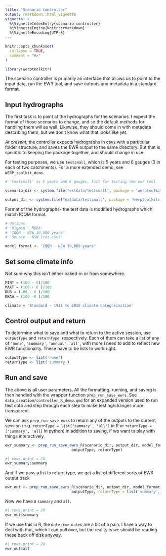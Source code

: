 ```yaml
---
title: "Scenario Controller"
output: rmarkdown::html_vignette
vignette: >
  %\VignetteIndexEntry{scenario-controller}
  %\VignetteEngine{knitr::rmarkdown}
  %\VignetteEncoding{UTF-8}
---
```


```r
knitr::opts_chunk$set(
  collapse = TRUE,
  comment = "#>"
)
```

```r
library(werptoolkitr)
```

The scenario controller is primarily an interface that allows us to point to the input data, run the EWR tool, and save outputs and metadata in a standard format.

## Input hydrographs
The first task is to point at the hydrographs for the scenarios. I expect the format of those scenarios to change, and so the default methods for handling them will as well. Likewise, they should come in with metadata describing them, but we don't know what that looks like yet.

*At present*, the controller expects hydrographs in csvs with a particular folder structure, and saves the EWR output to the same directory. But that is specific to keeping the package together, and should change in use.

For testing purposes, we use `testsmall`, which is 5 years and 6 gauges (3 in each of two catchments). For a more extended demo, see `WERP_toolkit_demo`.

```r
# 'testsmall' is 5 years and 6 gauges, fast for testing the ewr tool

scenario_dir <- system.file("extdata/testsmall", package = 'werptoolkitr')

output_dir <- system.file("extdata/testsmall", package = 'werptoolkitr')
```

Format of the hydrographs- the test data is modified hydrographs which match IQQM format.

```r
# Options
# 'Bigmod - MDBA'
# 'IQQM - NSW 10,000 years'
# 'Source - NSW (res.csv)'

model_format <- 'IQQM - NSW 10,000 years'
```

## Set some climate info

Not sure why this isn't either baked-in or from somewhere.

```r
MINT = (100 - 0)/100
MAXT = (100 + 0 )/100
DUR = (100 - 0 )/100
DRAW = (100 -0 )/100

climate = 'Standard - 1911 to 2018 climate categorisation'
```

## Control output and return
To determine what to save and what to return to the active session, use `outputType` and `returnType`, respectively. Each of them can take a list of any of `'none'`, `'summary'`, `'annual'`, `'all'`, with more I need to add to reflect new EWR functionality.
These have to be lists to work right.

```r
outputType <- list('none')
returnType <- list('summary')
```


## Run and save
The above is all user parameters. All the formatting, running, and saving is then handled with the wrapper function `prep_run_save_ewrs`.
See `data_creation/controller_R_demo.qmd` for an expanded version used to run test data and step through each step to make testing/changes more transparent.

We can ask `prep_run_save_ewrs` to return any of the outputs to the current session (e.g. `returnType = list('summary', 'all')` in R or `returnType = ['summary', 'all]` in python) in addition to saving, if we want to play with things interactively.

```r
ewr_summary <- prep_run_save_ewrs_R(scenario_dir, output_dir, model_format, climate, 
                              outputType, returnType)
```

```r
#| rows.print = 20
ewr_summary$summary
```

And if we pass a list to return type, we get a list of different sorts of EWR output back

```r
ewr_out <- prep_run_save_ewrs_R(scenario_dir, output_dir, model_format, climate, 
                              outputType, returnType = list('summary', 'all'))
```

Now we have a `summary` and `all`.
```r
#| rows.print = 20
ewr_out$summary
```
If we use this in R, the `datetime.date`s are a bit of a pain. I have a way to deal with that, which I can pull over, but the reality is we should be reading these back off disk anyway. 

```r
#| rows.print = 20
ewr_out$all
```
